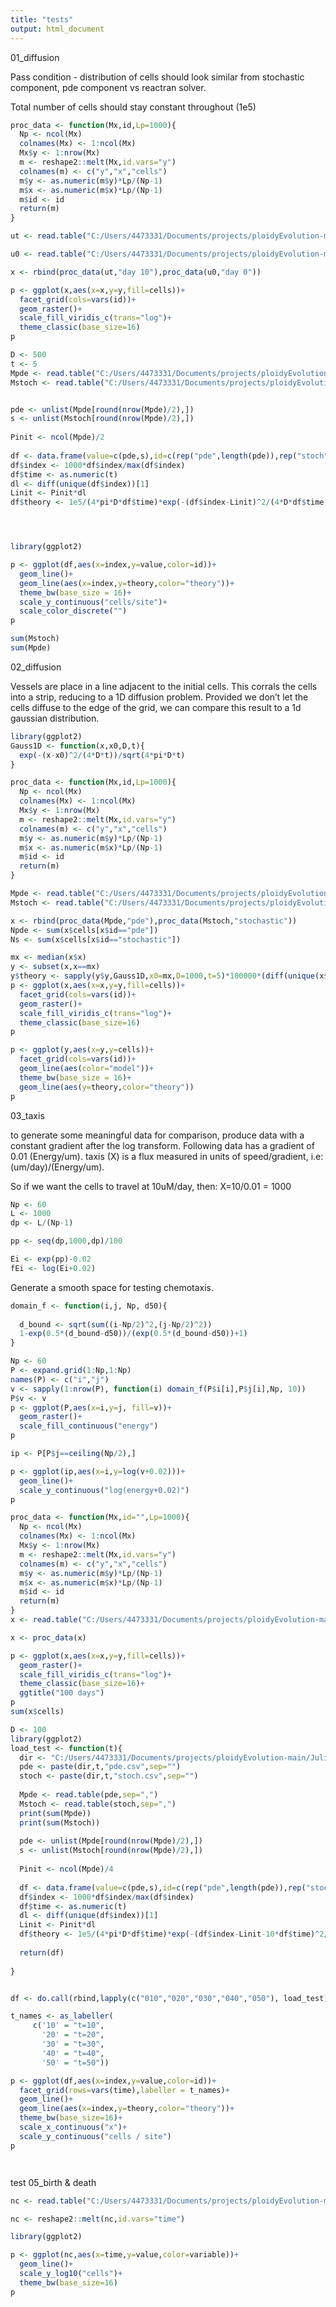 ```yaml
---
title: "tests"
output: html_document
---
```


01_diffusion 

Pass condition - distribution of cells should look similar from stochastic component, pde component vs reactran solver.

Total number of cells should stay constant throughout (1e5)


```r

proc_data <- function(Mx,id,Lp=1000){
  Np <- ncol(Mx)
  colnames(Mx) <- 1:ncol(Mx)
  Mx$y <- 1:nrow(Mx)
  m <- reshape2::melt(Mx,id.vars="y")
  colnames(m) <- c("y","x","cells")
  m$y <- as.numeric(m$y)*Lp/(Np-1)
  m$x <- as.numeric(m$x)*Lp/(Np-1)
  m$id <- id
  return(m)
}

ut <- read.table("C:/Users/4473331/Documents/projects/ploidyEvolution-main/Julia/test_output/01_diffusion/pde.csv",sep=",")

u0 <- read.table("C:/Users/4473331/Documents/projects/ploidyEvolution-main/Julia/test_output/01_diffusion/u0.csv",sep=",")

x <- rbind(proc_data(ut,"day 10"),proc_data(u0,"day 0"))

p <- ggplot(x,aes(x=x,y=y,fill=cells))+
  facet_grid(cols=vars(id))+
  geom_raster()+
  scale_fill_viridis_c(trans="log")+
  theme_classic(base_size=16)
p

```

```r
D <- 500
t <- 5
Mpde <- read.table("C:/Users/4473331/Documents/projects/ploidyEvolution-main/Julia/test_output/01_diffusion/pde.csv",sep=",")
Mstoch <- read.table("C:/Users/4473331/Documents/projects/ploidyEvolution-main/Julia/test_output/01_diffusion/stochastic.csv",sep=",")


pde <- unlist(Mpde[round(nrow(Mpde)/2),])
s <- unlist(Mstoch[round(nrow(Mpde)/2),])
  
Pinit <- ncol(Mpde)/2
  
df <- data.frame(value=c(pde,s),id=c(rep("pde",length(pde)),rep("stoch",length(s))),index=c(1:nrow(Mpde),1:nrow(Mpde)))
df$index <- 1000*df$index/max(df$index)
df$time <- as.numeric(t)
dl <- diff(unique(df$index))[1]
Linit <- Pinit*dl
df$theory <- 1e5/(4*pi*D*df$time)*exp(-(df$index-Linit)^2/(4*D*df$time))*dl^2




library(ggplot2)

p <- ggplot(df,aes(x=index,y=value,color=id))+
  geom_line()+
  geom_line(aes(x=index,y=theory,color="theory"))+
  theme_bw(base_size = 16)+
  scale_y_continuous("cells/site")+
  scale_color_discrete("")
p

sum(Mstoch)
sum(Mpde)
```
02_diffusion

Vessels are place in a line adjacent to the initial cells. This corrals the cells into a strip, reducing to a 1D diffusion problem. Provided we don't let the cells diffuse to the edge of the grid, we can compare this result to a 1d gaussian distribution. 

```r
library(ggplot2)
Gauss1D <- function(x,x0,D,t){
  exp(-(x-x0)^2/(4*D*t))/sqrt(4*pi*D*t)
}

proc_data <- function(Mx,id,Lp=1000){
  Np <- ncol(Mx)
  colnames(Mx) <- 1:ncol(Mx)
  Mx$y <- 1:nrow(Mx)
  m <- reshape2::melt(Mx,id.vars="y")
  colnames(m) <- c("y","x","cells")
  m$y <- as.numeric(m$y)*Lp/(Np-1)
  m$x <- as.numeric(m$x)*Lp/(Np-1)
  m$id <- id
  return(m)
}

Mpde <- read.table("C:/Users/4473331/Documents/projects/ploidyEvolution-main/Julia/test_output/02_diffusion/pde.csv",sep=",")
Mstoch <- read.table("C:/Users/4473331/Documents/projects/ploidyEvolution-main/Julia/test_output/02_diffusion/stochastic.csv",sep=",")

x <- rbind(proc_data(Mpde,"pde"),proc_data(Mstoch,"stochastic"))
Npde <- sum(x$cells[x$id=="pde"])
Ns <- sum(x$cells[x$id=="stochastic"])

mx <- median(x$x)
y <- subset(x,x==mx)
y$theory <- sapply(y$y,Gauss1D,x0=mx,D=1000,t=5)*100000*(diff(unique(x$x))[1])/3
p <- ggplot(x,aes(x=x,y=y,fill=cells))+
  facet_grid(cols=vars(id))+
  geom_raster()+
  scale_fill_viridis_c(trans="log")+
  theme_classic(base_size=16)
p

p <- ggplot(y,aes(x=y,y=cells))+
  facet_grid(cols=vars(id))+
  geom_line(aes(color="model"))+
  theme_bw(base_size = 16)+
  geom_line(aes(y=theory,color="theory"))
p


```
03_taxis

to generate some meaningful data for comparison, produce data with a constant gradient after the log transform. Following data has a gradient of 0.01 (Energy/um). taxis (X) is a flux measured in units of speed/gradient, i.e: (um/day)/(Energy/um). 

So if we want the cells to travel at 10uM/day, then:
X=10/0.01 = 1000

```r
Np <- 60
L <- 1000
dp <- L/(Np-1)

pp <- seq(dp,1000,dp)/100

Ei <- exp(pp)-0.02
fEi <- log(Ei+0.02)

```

Generate a smooth space for testing chemotaxis.

```r

domain_f <- function(i,j, Np, d50){
  
  d_bound <- sqrt(sum((i-Np/2)^2,(j-Np/2)^2))
  1-exp(0.5*(d_bound-d50))/(exp(0.5*(d_bound-d50))+1)
}

Np <- 60
P <- expand.grid(1:Np,1:Np)
names(P) <- c("i","j")
v <- sapply(1:nrow(P), function(i) domain_f(P$i[i],P$j[i],Np, 10))
P$v <- v
p <- ggplot(P,aes(x=i,y=j, fill=v))+
  geom_raster()+
  scale_fill_continuous("energy")
p

ip <- P[P$j==ceiling(Np/2),]

p <- ggplot(ip,aes(x=i,y=log(v+0.02)))+
  geom_line()+
  scale_y_continuous("log(energy+0.02)")
p

```
```r
proc_data <- function(Mx,id="",Lp=1000){
  Np <- ncol(Mx)
  colnames(Mx) <- 1:ncol(Mx)
  Mx$y <- 1:nrow(Mx)
  m <- reshape2::melt(Mx,id.vars="y")
  colnames(m) <- c("y","x","cells")
  m$y <- as.numeric(m$y)*Lp/(Np-1)
  m$x <- as.numeric(m$x)*Lp/(Np-1)
  m$id <- id
  return(m)
}
x <- read.table("C:/Users/4473331/Documents/projects/ploidyEvolution-main/Julia/test_output/03_taxis/100pde0.csv",sep=",")

x <- proc_data(x)

p <- ggplot(x,aes(x=x,y=y,fill=cells))+
  geom_raster()+
  scale_fill_viridis_c(trans="log")+
  theme_classic(base_size=16)+
  ggtitle("100 days")
p
sum(x$cells)
```

```r
D <- 100
library(ggplot2)
load_test <- function(t){
  dir <- "C:/Users/4473331/Documents/projects/ploidyEvolution-main/Julia/test_output/03_taxis/linear/"
  pde <- paste(dir,t,"pde.csv",sep="")
  stoch <- paste(dir,t,"stoch.csv",sep="")
  
  Mpde <- read.table(pde,sep=",")
  Mstoch <- read.table(stoch,sep=",")
  print(sum(Mpde))
  print(sum(Mstoch))
  
  pde <- unlist(Mpde[round(nrow(Mpde)/2),])
  s <- unlist(Mstoch[round(nrow(Mpde)/2),])
  
  Pinit <- ncol(Mpde)/4
  
  df <- data.frame(value=c(pde,s),id=c(rep("pde",length(pde)),rep("stoch",length(s))),index=c(1:nrow(Mpde),1:nrow(Mpde)))
  df$index <- 1000*df$index/max(df$index)
  df$time <- as.numeric(t)
  dl <- diff(unique(df$index))[1]
  Linit <- Pinit*dl
  df$theory <- 1e5/(4*pi*D*df$time)*exp(-(df$index-Linit-10*df$time)^2/(4*D*df$time))*dl^2
  
  return(df)
  
}


df <- do.call(rbind,lapply(c("010","020","030","040","050"), load_test))

t_names <- as_labeller(
     c('10' = "t=10",
       '20' = "t=20",
       '30' = "t=30",
       '40' = "t=40",
       '50' = "t=50"))

p <- ggplot(df,aes(x=index,y=value,color=id))+
  facet_grid(rows=vars(time),labeller = t_names)+
  geom_line()+
  geom_line(aes(x=index,y=theory,color="theory"))+
  theme_bw(base_size=16)+
  scale_x_continuous("x")+
  scale_y_continuous("cells / site")
p




```

test 05_birth & death


```r

nc <- read.table("C:/Users/4473331/Documents/projects/ploidyEvolution-main/Julia/test_output/05_birth/cells.csv",sep=",",header = T)

nc <- reshape2::melt(nc,id.vars="time")

library(ggplot2)

p <- ggplot(nc,aes(x=time,y=value,color=variable))+
  geom_line()+
  scale_y_log10("cells")+
  theme_bw(base_size=16)
p

```